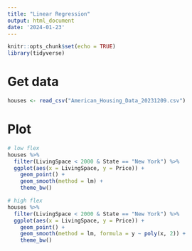 ```yaml
---
title: "Linear Regression"
output: html_document
date: '2024-01-23'
---
```


```r
knitr::opts_chunk$set(echo = TRUE)
library(tidyverse)
```

# Get data

```r
houses <- read_csv("American_Housing_Data_20231209.csv")
```

# Plot
```r

# low flex 
houses %>% 
  filter(LivingSpace < 2000 & State == "New York") %>%
  ggplot(aes(x = LivingSpace, y = Price)) + 
    geom_point() + 
    geom_smooth(method = lm) + 
    theme_bw()

```
```r

# high flex 
houses %>% 
  filter(LivingSpace < 2000 & State == "New York") %>%
  ggplot(aes(x = LivingSpace, y = Price)) + 
    geom_point() + 
    geom_smooth(method = lm, formula = y ~ poly(x, 2)) + 
    theme_bw()

```